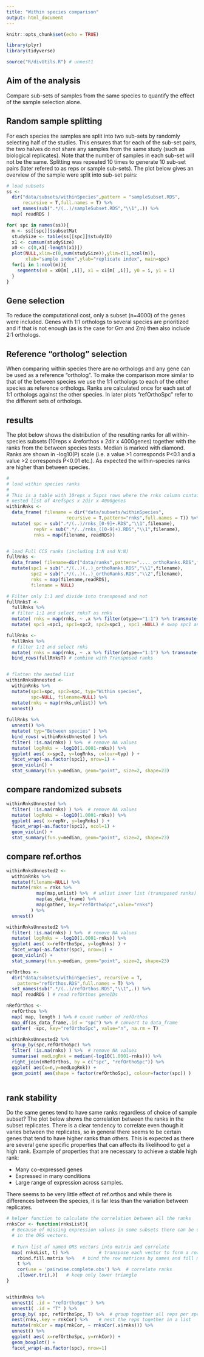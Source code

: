 ```yaml
---
title: "Within species comparison"
output: html_document
---
```


```r
knitr::opts_chunk$set(echo = TRUE)
```

```r
library(plyr)
library(tidyverse)

source("R/divUtils.R") # unnest1
```

## Aim of the analysis

Compare sub-sets of samples from the same species to quantify the effect of the sample selection alone.

## Random sample splitting

For each species the samples are split into two sub-sets by randomly selecting half of the studies. This ensures that for each of the sub-set pairs, the two halves do not share any samples from the same study (such as biological replicates). Note that the number of samples in each sub-set will not be the same. Splitting was repeated 10 times to generate 10 sub-set pairs (later refered to as reps or sample sub-sets). The plot below gives an overview of the sample were split into sub-set pairs:

```r

# load subsets
ss <- 
  dir("data/subsets/withinSpecies",pattern = "sampleSubset.RDS",
      recursive = T,full.names = T) %>% 
  set_names(sub(".*/(..)/sampleSubset.RDS","\\1",.)) %>% 
  map( readRDS )

for( spc in names(ss)){
  m <- ss[[spc]]$subsetMat
  studySize <- table(ss[[spc]]$studyID)
  x1 <- cumsum(studySize)
  x0 <- c(0,x1[-length(x1)])
  plot(NULL,xlim=c(0,sum(studySize)),ylim=c(1,ncol(m)),
       xlab="sample index",ylab="replicate index", main=spc)
  for(i in 1:ncol(m)){
    segments(x0 = x0[m[ ,i]], x1 = x1[m[ ,i]], y0 = i, y1 = i)
  }
}

```


## Gene selection

To reduce the computational cost, only a subset (n=4000) of the genes were included. Genes with 1:1 orthologs to several species are prioritized and if that is not enough (as is the case for Gm and Zm) then also include 2:1 orthologs.

## Reference "ortholog" selection

When comparing within species there are no orthologs and any gene can be used as a reference "ortholog". To make the comparison more similar to that of the between species we use the 1:1 orthologs to each of the other species as reference orthologs. Ranks are calculated once for each set of 1:1 orthologs against the other species. In later plots "refOrthoSpc" refer to the different sets of orthologs.

## results

The plot below shows the distribution of the resulting ranks for all within-species subsets (10reps x 4reforthos x 2dir x 4000genes) together with the ranks from the between species tests. Median is marked with diamond. Ranks are shown in -log10(P) scale (i.e. a value >1 corresponds P<0.1 and a value >2 corresponds P<0.01 etc.). As expected the within-species ranks are higher than between species.


```r

#
# load within species ranks
#
# This is a table with 10reps x 5spcs rows where the rnks column contain a
# nested list of 4refspcs x 2dir x 4000genes
withinRnks <- 
  data_frame( filename = dir("data/subsets/withinSpecies",
                      recursive = T,pattern="rnks",full.names = T)) %>% 
  mutate( spc = sub(".*/(..)/rnks_[0-9]+.RDS","\\1",filename),
          repNr = sub(".*/../rnks_([0-9]+).RDS","\\1",filename),
          rnks = map(filename, readRDS))


# load Full CCS ranks (including 1:N and N:N)
fullRnks <-
  data_frame( filename=dir("data/ranks",pattern="...._orthoRanks.RDS",full.names = T)) %>% 
  mutate(spc1 = sub(".*/(..)(..)_orthoRanks.RDS","\\1",filename),
         spc2 = sub(".*/(..)(..)_orthoRanks.RDS","\\2",filename),
         rnks = map(filename,readRDS),
         filename = NULL)

# Filter only 1:1 and divide into transposed and not
fullRnksT <-
  fullRnks %>% 
  # filter 1:1 and select rnksT as rnks
  mutate( rnks = map(rnks, ~ .x %>% filter(otype=="1:1") %>% transmute(rnks = rnksT)) ) %>% 
  mutate( spc1_=spc1, spc1=spc2, spc2=spc1_, spc1_=NULL) # swap spc1 and spc2

fullRnks <- 
  fullRnks %>% 
  # filter 1:1 and select rnks
  mutate( rnks = map(rnks, ~ .x %>% filter(otype=="1:1") %>% transmute(rnks = rnks)) ) %>% 
  bind_rows(fullRnksT) # combine with Transposed ranks


# flatten the nested list
withinRnksUnnested <- 
  withinRnks %>%
  mutate(spc1=spc, spc2=spc, typ="Within species",
         spc=NULL, filename=NULL) %>% 
  mutate(rnks = map(rnks,unlist)) %>% 
  unnest()
  
fullRnks %>% 
  unnest() %>% 
  mutate( typ="Between species" ) %>% 
  bind_rows( withinRnksUnnested ) %>% 
  filter( !is.na(rnks) ) %>%  # remove NA values
  mutate( logRnks = -log10(1.0001-rnks)) %>% 
  ggplot( aes( x=spc2, y=logRnks, colour=typ) ) +
  facet_wrap(~as.factor(spc1), nrow=1) +
  geom_violin() +
  stat_summary(fun.y=median, geom="point", size=2, shape=23)


```


## compare randomized subsets


```r
withinRnksUnnested %>% 
  filter( !is.na(rnks) ) %>%  # remove NA values
  mutate( logRnks = -log10(1.0001-rnks)) %>% 
  ggplot( aes( x=repNr, y=logRnks) ) +
  facet_wrap(~as.factor(spc1), ncol=1) +
  geom_violin() +
  stat_summary(fun.y=median, geom="point", size=2, shape=23)

```


## compare ref.orthos

```r
withinRnksUnnested2 <- 
  withinRnks %>%
  mutate(filename=NULL) %>% 
  mutate(rnks = rnks %>% 
           map(map,unlist) %>%  # unlist inner list (transposed ranks)
           map(as_data_frame) %>% 
           map(gather, key="refOrthoSpc",value="rnks")
         ) %>% 
  unnest()

withinRnksUnnested2 %>% 
  filter( !is.na(rnks) ) %>%  # remove NA values
  mutate( logRnks = -log10(1.0001-rnks)) %>% 
  ggplot( aes( x=refOrthoSpc, y=logRnks) ) +
  facet_wrap(~as.factor(spc), nrow=1) +
  geom_violin() +
  stat_summary(fun.y=median, geom="point", size=2, shape=23)
```



```r
refOrthos <- 
  dir("data/subsets/withinSpecies", recursive = T,
    pattern="refOrthos.RDS",full.names = T) %>% 
  set_names(sub(".*/(..)/refOrthos.RDS","\\1",.)) %>% 
  map( readRDS ) # read refOrthos geneIDs

nRefOrthos <- 
  refOrthos %>% 
  map( map, length ) %>% # count number of refOrthos
  map_df(as_data_frame,.id = "spc") %>% # convert to data_frame
  gather( -spc, key="refOrthoSpc", value="n", na.rm = T)

withinRnksUnnested2 %>% 
  group_by(spc,refOrthoSpc) %>% 
  filter( !is.na(rnks) ) %>%  # remove NA values
  summarise( medLogRnk = median(-log10(1.0001-rnks))) %>% 
  right_join(nRefOrthos, by = c("spc", "refOrthoSpc")) %>% 
  ggplot( aes(x=n,y=medLogRnk)) +
  geom_point( aes(shape = factor(refOrthoSpc), colour=factor(spc)) )
  
```


## rank stability

Do the same genes tend to have same ranks regardless of choice of sample subset? The plot below shows the correlation between the ranks in the subset replicates. There is a clear tendency to correlate even though it varies between the replicates, so in general there seems to be certain genes that tend to have higher ranks than others. This is expected as there are several gene specific properties that can affects its likelihood to get a high rank. Example of properties that are necessary to achieve a stable high rank:

* Many co-expressed genes
* Expressed in many conditions
* Large range of expression across samples.

There seems to be very little effect of ref.orthos and while there is differences between the species, it is far less than the variation between replicates.

```r

# helper function to calculate the correlation between all the ranks
rnksCor <- function(rnksList){
  # Because of missing expression values in some subsets there can be different number of genes 
  # in the ORS vectors. 
  
  # Turn list of named ORS vectors into matrix and correlate
  map( rnksList, t) %>%           # transpose each vector to form a row matrix
    rbind.fill.matrix %>%   # bind the row matrices by names and fill missing values with NA
    t %>% 
    cor(use = 'pairwise.complete.obs') %>%  # correlate ranks
    .[lower.tri(.)]   # keep only lower triangle
}


withinRnks %>% 
  unnest1( .id = "refOrthoSpc" ) %>% 
  unnest1( .id = "T" ) %>% 
  group_by( spc, refOrthoSpc, T) %>%  # group together all reps per spc/refOrthoSpc/T
  nest(rnks,.key = rnkCor) %>%    # nest the reps together in a list
  mutate(rnkCor = map(rnkCor, ~ rnksCor(.x$rnks))) %>%
  unnest() %>% 
  ggplot( aes( x=refOrthoSpc, y=rnkCor)) +
  geom_boxplot() +
  facet_wrap(~as.factor(spc), nrow=1)

```


